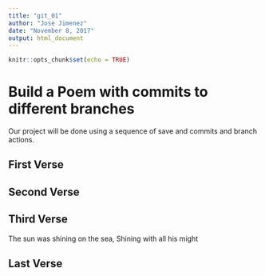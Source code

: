 ```yaml
---
title: "git_01"
author: "Jose Jimenez"
date: "November 8, 2017"
output: html_document
---
```


```r
knitr::opts_chunk$set(echo = TRUE)
```
# Build a Poem with commits to different branches
Our project will be done using a sequence of save and commits and branch actions.
<!-- Do not modify or change any text in "!--" bracketed areas such as this --- these are instructions to
you, if you change any of this the git program will notice it and compromise your git merging strategy !-->

## First Verse 

## Second Verse



## Third Verse
The sun was shining on the sea,
Shining with all his might

## Last Verse

